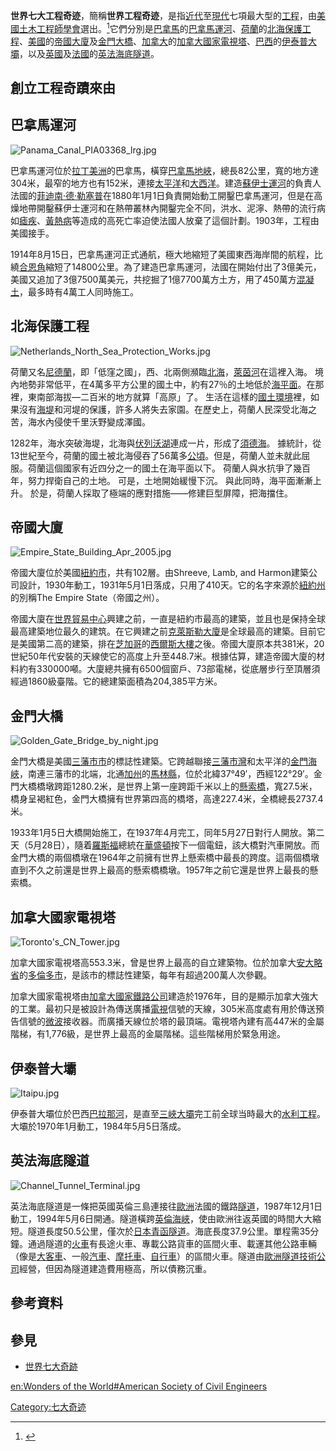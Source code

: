 {{noteTA|zh-hans:世界七大工程奇迹;zh-hant:世界七大工程奇蹟|zh-hans:奇迹;zh-hant:奇蹟}}
'''世界七大工程奇迹'''，簡稱'''世界工程奇迹'''，是指[[近代史|近代]]至[[現代|現代]]七項最大型的[[建筑工程|工程]]，由[[美國土木工程師學會|美國土木工程師學會]]選出。<ref>{{Cite web |url=http://www.asce.org/history/seven_wonders.cfm |title=American Society of Civil Engineers (ASCE) |accessdate=2009-12-21 |archive-date=2010-04-02 |archive-url=https://web.archive.org/web/20100402072318/http://www.asce.org/history/seven_wonders.cfm |dead-url=no }}</ref>它們分別是[[巴拿馬|巴拿馬]]的[[巴拿馬運河|巴拿馬運河]]、[[荷蘭|荷蘭]]的[[須德海工程|北海保護工程]]、[[美國|美國]]的[[帝國大廈|帝國大廈]]及[[金門大橋|金門大橋]]、[[加拿大|加拿大]]的[[加拿大國家電視塔|加拿大國家電視塔]]、[[巴西|巴西]]的[[伊泰普大壩|伊泰普大壩]]，以及[[英國|英國]]及[[法國|法國]]的[[英法海底隧道|英法海底隧道]]。

== 創立工程奇蹟來由 ==
{{Expand section|time=2008-1-12}}

== 巴拿馬運河 ==
[[File:Panama_Canal_PIA03368_lrg.jpg|right]]
{{main|巴拿馬運河}}

巴拿馬運河位於[[拉丁美洲|拉丁美洲]]的巴拿馬，橫穿[[巴拿馬地峽|巴拿馬地峽]]，總長82公里，寬的地方達304米，最窄的地方也有152米，連接[[太平洋|太平洋]]和[[大西洋|大西洋]]。建造[[蘇伊士運河|蘇伊士運河]]的負責人法國的[[菲迪南·德·勒塞普|菲迪南·德·勒塞普]]在1880年1月1日負責開始動工開鑿巴拿馬運河，但是在高燥地帶開鑿蘇伊士運河和在熱帶叢林內開鑿完全不同，洪水、泥濘、熱帶的流行病如[[瘧疾|瘧疾]]、[[黃熱病|黃熱病]]等造成的高死亡率迫使法國人放棄了這個計劃。1903年，工程由美國接手。

1914年8月15日，巴拿馬運河正式通航，極大地縮短了美國東西海岸間的航程，比繞[[合恩角|合恩角]]縮短了14800公里。為了建造巴拿馬運河，法國在開始付出了3億美元，美國又追加了3億7500萬美元，共挖掘了1億7700萬方土方，用了450萬方[[混凝土|混凝土]]，最多時有4萬工人同時施工。

{{clear}}

== 北海保護工程 ==
[[File:Netherlands_North_Sea_Protection_Works.jpg|right]]
{{main|三角洲工程}}

荷蘭又名[[尼德蘭|尼德蘭]]，即「低窪之國」，西、北兩側瀕臨[[北海_(大西洋)|北海]]，[[萊茵河|萊茵河]]在這裡入海。 境內地勢非常低平，在4萬多平方公里的國土中，約有27％的土地低於[[海平面|海平面]]。在那裡，東南部海拔—二百米的地方就算「高原」了。 生活在這樣的[[國土|國土]][[自然环境|環境]]裡，如果沒有[[海堤|海堤]]和河堤的保護，許多人將失去家園。在歷史上，荷蘭人民深受北海之苦，海水內侵使千里沃野變成澤國。

1282年，海水突破海堤，北海與[[伏列沃湖|伏列沃湖]]連成一片，形成了[[須德海|須德海]]。 據統計，從13世紀至今，荷蘭的國土被北海侵吞了56萬多[[公頃|公頃]]。但是，荷蘭人並未就此屈服。荷蘭這個國家有近四分之一的國土在海平面以下。 荷蘭人與水抗爭了幾百年，努力捍衛自己的土地。 可是，土地開始緩慢下沉。 與此同時，海平面漸漸上升。 於是，荷蘭人採取了極端的應對措施——修建巨型屏障，把海擋住。

{{clear}}

== 帝國大廈 ==
[[File:Empire_State_Building_Apr_2005.jpg|right]]
{{main|帝國大廈}}

帝國大廈位於美國[[紐約市|紐約市]]，共有102層。由Shreeve, Lamb, and Harmon建築公司設計，1930年動工，1931年5月1日落成，只用了410天。它的名字來源於[[紐約州|紐約州]]的別稱The Empire State（帝國之州）。

帝國大廈在[[世界貿易中心|世界貿易中心]]興建之前，一直是紐約市最高的建築，並且也是保持全球最高建築地位最久的建筑。在它興建之前[[克萊斯勒大廈|克萊斯勒大廈]]是全球最高的建築。目前它是美國第二高的建築，排在[[芝加哥|芝加哥]]的[[西爾斯大樓|西爾斯大樓]]之後。帝國大廈原本共381米，20世紀50年代安裝的天線使它的高度上升至448.7米。根據估算，建造帝國大廈的材料約有330000噸。大廈總共擁有6500個窗戶、73部電梯，從底層步行至頂層須經過1860級臺階。它的總建築面積為204,385平方米。

{{clear}}

== 金門大橋 ==
[[File:Golden_Gate_Bridge_by_night.jpg|right]]
{{main|金門大橋}}

金門大橋是美國[[三藩市市|三藩市市]]的標誌性建築。它跨越聯接[[三藩市灣|三藩市灣]]和太平洋的[[金廈海峽|金門海峽]]，南連三藩市的北端，北通[[加州|加州]]的[[馬林縣|馬林縣]]，位於北緯37°49′，西經122°29′。金門大橋橋墩跨距1280.2米，是世界上第一座跨距千米以上的[[懸索橋|懸索橋]]，寬27.5米，橋身呈褐紅色，金門大橋擁有世界第四高的橋塔，高達227.4米，全橋總長2737.4米。

1933年1月5日大橋開始施工，在1937年4月完工，同年5月27日對行人開放。第二天（5月28日），隨着[[富兰克林·德拉诺·罗斯福|羅斯福]]總統在[[华盛顿哥伦比亚特区|華盛頓]]按下一個電鈕，該大橋對汽車開放。而金門大橋的兩個橋墩在1964年之前擁有世界上懸索橋中最長的跨度。這兩個橋墩直到不久之前還是世界上最高的懸索橋橋墩。1957年之前它還是世界上最長的懸索橋。

== 加拿大國家電視塔 ==
[[File:Toronto's_CN_Tower.jpg|right]]
{{main|加拿大國家電視塔}}

加拿大國家電視塔高553.3米，曾是世界上最高的自立建築物。位於加拿大[[安大略省|安大略省]]的[[多倫多市|多倫多市]]，是該市的標誌性建築，每年有超過200萬人次參觀。

加拿大國家電視塔由[[加拿大國家鐵路公司|加拿大國家鐵路公司]]建造於1976年，目的是顯示加拿大強大的工業。最初只是被設計為傳送廣播[[電視|電視]]信號的天線，305米高度處有用於傳送預告信號的[[微波|微波]]接收器。而廣播天線位於塔的最頂端。電視塔內建有高447米的金屬階梯，有1,776級，是世界上最高的金屬階梯。這些階梯用於緊急用途。

{{clear}}

== 伊泰普大壩 ==
[[File:Itaipu.jpg|right]]
{{main|伊泰普大壩}}

伊泰普大壩位於巴西[[巴拉那河|巴拉那河]]，是直至[[三峽大壩|三峽大壩]]完工前全球当時最大的[[水利工程|水利工程]]。大壩於1970年1月動工，1984年5月5日落成。

{{clear}}

== 英法海底隧道 ==
[[File:Channel_Tunnel_Terminal.jpg|right]]
{{main|英法海底隧道}}

英法海底隧道是一條把英國英倫三島連接往[[歐洲|歐洲]]法國的鐵路[[隧道|隧道]]，1987年12月1日動工，1994年5月6日開通。隧道橫跨[[英倫海峽|英倫海峽]]，使由歐洲往返英國的時間大大縮短。隧道長度50.5公里，僅次於[[日本|日本]][[青函隧道|青函隧道]]。海底長度37.9公里。單程需35分鐘。通過隧道的[[火車|火車]]有長途火車、專載公路貨車的區間火車、載運其他公路車輛（像是[[大客車|大客車]]、一般[[汽車|汽車]]、[[摩托車|摩托車]]、[[自行車|自行車]]）的區間火車。隧道由[[歐洲隧道技術公司|歐洲隧道技術公司]]經營，但因為隧道建造費用極高，所以債務沉重。

== 參考資料 ==
{{reflist}}

== 參見 ==
*[[世界七大奇跡|世界七大奇跡]]
{{世界七大工程奇跡}}

[[Category:七大奇迹|Category:七大奇迹]]

[[en:Wonders_of_the_World#American_Society_of_Civil_Engineers|en:Wonders of the World#American Society of Civil Engineers]]